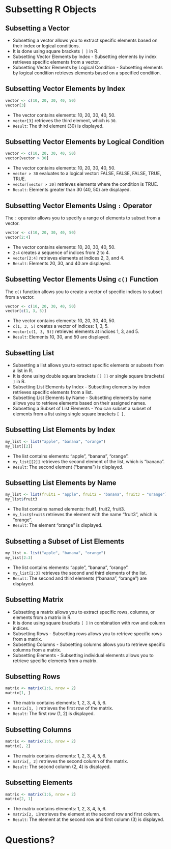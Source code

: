 # Subsetting R Objects

## Subsetting a Vector

-   Subsetting a vector allows you to extract specific elements based on their index or logical conditions.
-   It is done using square brackets `[ ]` in R.
-   Subsetting Vector Elements by Index - Subsetting elements by index retrieves specific elements from a vector.
-   Subsetting Vector Elements by Logical Condition - Subsetting elements by logical condition retrieves elements based on a specified condition.

## Subsetting Vector Elements by Index

```{r, subset-vector-1}
vector <- c(10, 20, 30, 40, 50)
vector[3]
```

-   The vector contains elements: 10, 20, 30, 40, 50.
-   `vector[3]` retrieves the third element, which is `30`.
-   `Result`: The third element (30) is displayed.

## Subsetting Vector Elements by Logical Condition

```{r,subset-vector-2}
vector <- c(10, 20, 30, 40, 50)
vector[vector > 30]
```

-   The vector contains elements: 10, 20, 30, 40, 50.
-   `vector > 30` evaluates to a logical vector: FALSE, FALSE, FALSE, TRUE, TRUE.
-   `vector[vector > 30]` retrieves elements where the condition is TRUE.
-   `Result`: Elements greater than 30 (40, 50) are displayed.

## Subsetting Vector Elements Using `:` Operator

The `:` operator allows you to specify a range of elements to subset from a vector.

```{r, subset-vector-3}
vector <- c(10, 20, 30, 40, 50)
vector[2:4]
```

-   The vector contains elements: 10, 20, 30, 40, 50.
-   `2:4` creates a sequence of indices from 2 to 4.
-   `vector[2:4]` retrieves elements at indices 2, 3, and 4.
-   `Result`: Elements 20, 30, and 40 are displayed.

## Subsetting Vector Elements Using `c()` Function

The `c()` function allows you to create a vector of specific indices to subset from a vector.

```{r, subset-vector-4}
vector <- c(10, 20, 30, 40, 50)
vector[c(1, 3, 5)]
```

-   The vector contains elements: 10, 20, 30, 40, 50.
-   `c(1, 3, 5)` creates a vector of indices: 1, 3, 5.
-   `vector[c(1, 3, 5)]` retrieves elements at indices 1, 3, and 5.
-   `Result`: Elements 10, 30, and 50 are displayed.

## Subsetting List

-   Subsetting a list allows you to extract specific elements or subsets from a list in R.
-   It is done using double square brackets `[[ ]]` or single square brackets`[ ]` in R.
-   Subsetting List Elements by Index - Subsetting elements by index retrieves specific elements from a list.
-   Subsetting List Elements by Name - Subsetting elements by name allows you to retrieve elements based on their assigned names.
-   Subsetting a Subset of List Elements - You can subset a subset of elements from a list using single square brackets `[ ]`.

## Subsetting List Elements by Index

```{r, subset-list-1}
my_list <- list("apple", "banana", "orange")
my_list[[2]]
```

-   The list contains elements: "apple", "banana", "orange".
-   `my_list[[2]]` retrieves the second element of the list, which is "banana".
-   `Result`: The second element ("banana") is displayed.

## Subsetting List Elements by Name

```{r, subset-list-2}
my_list <- list(fruit1 = "apple", fruit2 = "banana", fruit3 = "orange")
my_list$fruit3
```

-   The list contains named elements: fruit1, fruit2, fruit3.
-   `my_list$fruit3` retrieves the element with the name "fruit3", which is "orange".
-   `Result`: The element "orange" is displayed.

## Subsetting a Subset of List Elements

```{r, subset-list-3}
my_list <- list("apple", "banana", "orange")
my_list[2:3]
```

-   The list contains elements: "apple", "banana", "orange".
-   `my_list[2:3]` retrieves the second and third elements of the list.
-   `Result`: The second and third elements ("banana", "orange") are displayed.

## Subsetting Matrix

-   Subsetting a matrix allows you to extract specific rows, columns, or elements from a matrix in R.
-   It is done using square brackets `[ ]` in combination with row and column indices.
-   Subsetting Rows - Subsetting rows allows you to retrieve specific rows from a matrix.
-   Subsetting Columns - Subsetting columns allows you to retrieve specific columns from a matrix.
-   Subsetting Elements - Subsetting individual elements allows you to retrieve specific elements from a matrix.

## Subsetting Rows

```{r, subset-mat-1}
matrix <- matrix(1:6, nrow = 2)
matrix[1, ]
```

-   The matrix contains elements: 1, 2, 3, 4, 5, 6.
-   `matrix[1, ]` retrieves the first row of the matrix.
-   `Result`: The first row (1, 2) is displayed.

## Subsetting Columns

```{r, subset-mat-2}
matrix <- matrix(1:6, nrow = 2)
matrix[, 2]
```

-   The matrix contains elements: 1, 2, 3, 4, 5, 6.
-   `matrix[, 2]` retrieves the second column of the matrix.
-   `Result`: The second column (2, 4) is displayed.

## Subsetting Elements

```{r, subset-mat-3}
matrix <- matrix(1:6, nrow = 2)
matrix[2, 1]
```

-   The matrix contains elements: 1, 2, 3, 4, 5, 6.
-   `matrix[2, 1]`retrieves the element at the second row and first column.
-   `Result`: The element at the second row and first column (3) is displayed.


# Questions?
